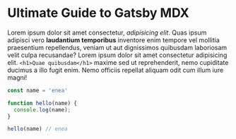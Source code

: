 # Ultimate Guide to Gatsby MDX

Lorem ipsum dolor sit amet consectetur, _adipisicing elit_. Quas ipsum adipisci vero **laudantium temporibus** inventore enim tempore vel mollitia praesentium repellendus, veniam ut aut dignissimos quibusdam laboriosam velit culpa recusandae?
Lorem ipsum dolor sit amet consectetur adipisicing elit. `<h1>Quae quibusdam</h1>` maxime sed ut reprehenderit, nemo cupiditate ducimus a illo fugit enim. Nemo officiis repellat aliquam odit cum illum iure magni!

<div className='code'>

  ```js
  const name = 'enea'

  function hello(name) {
    console.log(name);
  }

  hello(name) // enea
  ```

</div>